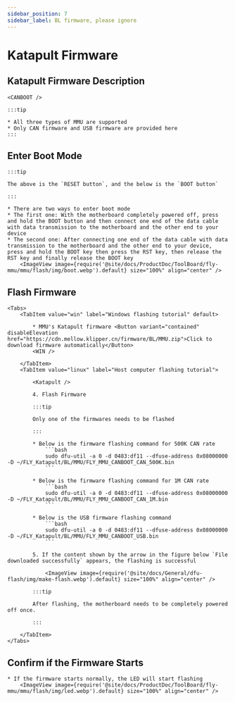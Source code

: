 ```yaml
---
sidebar_position: 7
sidebar_label: BL firmware, please ignore
---
```







# Katapult Firmware

## Katapult Firmware Description

    <CANBOOT />

    :::tip

    * All three types of MMU are supported
    * Only CAN firmware and USB firmware are provided here
    :::

## Enter Boot Mode

    :::tip

    The above is the `RESET button`, and the below is the `BOOT button`

    :::

    * There are two ways to enter boot mode
    * The first one: With the motherboard completely powered off, press and hold the BOOT button and then connect one end of the data cable with data transmission to the motherboard and the other end to your device
    * The second one: After connecting one end of the data cable with data transmission to the motherboard and the other end to your device, press and hold the BOOT key then press the RST key, then release the RST key and finally release the BOOT key
        <ImageView image={require('@site/docs/ProductDoc/ToolBoard/fly-mmu/mmu/flash/img/boot.webp').default} size="100%" align="center" />

## Flash Firmware
    <Tabs>
        <TabItem value="win" label="Windows flashing tutorial" default>
        
            * MMU's Katapult firmware <Button variant="contained" disableElevation href="https://cdn.mellow.klipper.cn/firmware/BL/MMU.zip">Click to download firmware automatically</Button>
            <WIN />
            
        </TabItem>
        <TabItem value="linux" label="Host computer flashing tutorial">
            
            <Katapult />

            4. Flash Firmware

            :::tip

            Only one of the firmwares needs to be flashed

            :::

            * Below is the firmware flashing command for 500K CAN rate
                ```bash
                sudo dfu-util -a 0 -d 0483:df11 --dfuse-address 0x08000000 -D ~/FLY_Katapult/BL/MMU/FLY_MMU_CANBOOT_CAN_500K.bin
                ```
                       
            * Below is the firmware flashing command for 1M CAN rate
                ```bash
                sudo dfu-util -a 0 -d 0483:df11 --dfuse-address 0x08000000 -D ~/FLY_Katapult/BL/MMU/FLY_MMU_CANBOOT_CAN_1M.bin
                ```

            * Below is the USB firmware flashing command
                ```bash
                sudo dfu-util -a 0 -d 0483:df11 --dfuse-address 0x08000000 -D ~/FLY_Katapult/BL/MMU/FLY_MMU_CANBOOT_USB.bin
                ```

            5. If the content shown by the arrow in the figure below `File downloaded successfully` appears, the flashing is successful

                <ImageView image={require('@site/docs/General/dfu-flash/img/make-flash.webp').default} size="100%" align="center" />

            :::tip

            After flashing, the motherboard needs to be completely powered off once.

            :::

        </TabItem>
    </Tabs>

## Confirm if the Firmware Starts

    * If the firmware starts normally, the LED will start flashing
        <ImageView image={require('@site/docs/ProductDoc/ToolBoard/fly-mmu/mmu/flash/img/led.webp').default} size="100%" align="center" />



